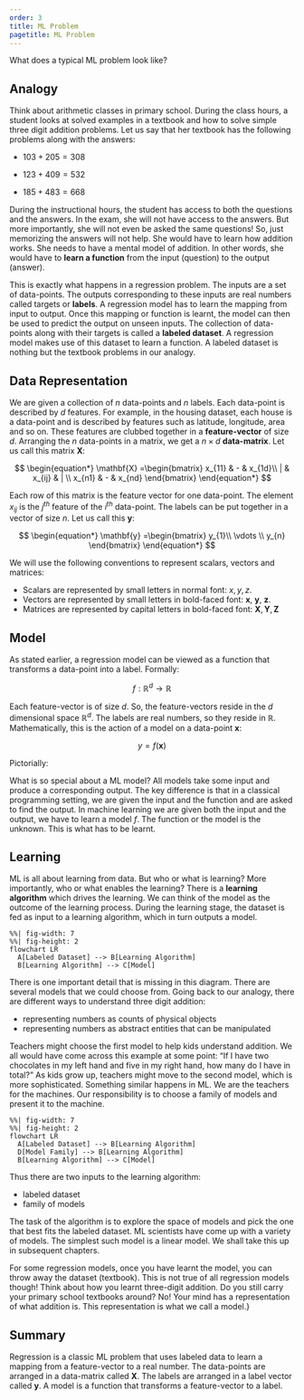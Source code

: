 ```yaml
---
order: 3
title: ML Problem
pagetitle: ML Problem
---
```


::: {.callout-note title="Question"}
What does a typical ML problem look like?
:::

## Analogy

Think about arithmetic classes in primary school. During the class hours, a student looks at solved examples in a textbook and \textbf{learns} how to solve simple three digit addition problems. Let us say that her textbook has the following problems along with the answers:



- $103+205=308$

- $123+409=532$

- $185+483=668$


During the instructional hours, the student has access to both the questions and the answers. In the exam, she will not have access to the answers. But more importantly, she will not even be asked the same questions! So, just memorizing the answers will not help. She would have to learn how addition works. She needs to have a mental model of addition. In other words, she would have to **learn a function** from the input (question) to the output (answer).

This is exactly what happens in a regression problem. The inputs are a set of data-points. The outputs corresponding to these inputs are real numbers called targets or **labels**. A regression model has to learn the mapping from input to output. Once this mapping or function is learnt, the model can then be used to predict the output on unseen inputs. The collection of data-points along with their targets is called a **labeled dataset**. A regression model makes use of this dataset to learn a function. A labeled dataset is nothing but the textbook problems in our analogy.

## Data Representation

We are given a collection of $n$ data-points and $n$ labels. Each data-point is described by $d$ features. For example, in the housing dataset, each house is a data-point and is described by features such as latitude, longitude, area and so on. These features are clubbed together in a **feature-vector** of size $d$. Arranging the $n$ data-points in a matrix, we get a $n\times d$ **data-matrix**. Let us call this matrix $\mathbf{X}$:

$$
\begin{equation*}
\mathbf{X} =\begin{bmatrix}
x_{11} & -  & x_{1d}\\
|  & x_{ij} & | \\
x_{n1} & -  & x_{nd}
\end{bmatrix}
\end{equation*}
$$

Each row of this matrix is the feature vector for one data-point. The element $x_{ij}$ is the $j^{th}$ feature of the $i^{th}$ data-point. The labels can be put together in a vector of size $n$. Let us call this $\mathbf{y}$:

$$
\begin{equation*}
\mathbf{y} =\begin{bmatrix}
y_{1}\\
\vdots \\
y_{n}
\end{bmatrix}
\end{equation*}
$$

::: {.callout-note title="Remark"}
We will use the following conventions to represent scalars, vectors and matrices:

- Scalars are represented by small letters in normal font: $\displaystyle x,y,z$.
- Vectors are represented by small letters in bold-faced font: $\displaystyle \mathbf{x} ,\ \mathbf{y} ,\ \mathbf{z}$. 
- Matrices are represented by capital letters in bold-faced font: $\displaystyle \mathbf{X} ,\mathbf{Y} ,\mathbf{Z}$ 
:::

## Model

As stated earlier, a regression model can be viewed as a function that transforms a data-point into a label. Formally:

$$
\begin{equation*}
f:\mathbb{R}^{d}\rightarrow \mathbb{R}
\end{equation*}
$$

Each feature-vector is of size $d$. So, the feature-vectors reside in the $d$ dimensional space $\mathbb{R}^{d}$. The labels are real numbers, so they reside in $\mathbb{R}$. Mathematically, this is the action of a model on a data-point $\mathbf{x}$:

$$
\begin{equation*}
y=f(\mathbf{x} )
\end{equation*}
$$

Pictorially:


What is so special about a ML model? All models take some input and produce a corresponding output. The key difference is that in a classical programming setting, we are given the input and the function and are asked to find the output. In machine learning we are given both the input and the output, we have to learn a model $f$. The function or the model is the unknown. This is what has to be learnt.


## Learning

ML is all about learning from data. But who or what is learning? More importantly, who or what enables the learning? There is a **learning algorithm** which drives the learning. We can think of the model as the outcome of the learning process. During the learning stage, the dataset is fed as input to a learning algorithm, which in turn outputs a model.

```mermaid
%%| fig-width: 7
%%| fig-height: 2
flowchart LR
  A[Labeled Dataset] --> B[Learning Algorithm]
  B[Learning Algorithm] --> C[Model]
```

There is one important detail that is missing in this diagram. There are several models that we could choose from. Going back to our analogy, there are different ways to understand three digit addition:

- representing numbers as counts of physical objects
- representing numbers as abstract entities that can be manipulated

Teachers might choose the first model to help kids understand addition. We all would have come across this example at some point: "If I have two chocolates in my left hand and five in my right hand, how many do I have in total?" As kids grow up, teachers might move to the second model, which is more sophisticated. Something similar happens in ML. We are the teachers for the machines. Our responsibility is to choose a family of models and present it to the machine.

```mermaid
%%| fig-width: 7
%%| fig-height: 2
flowchart LR
  A[Labeled Dataset] --> B[Learning Algorithm]
  D[Model Family] --> B[Learning Algorithm]
  B[Learning Algorithm] --> C[Model]
```

Thus there are two inputs to the learning algorithm:


- labeled dataset
- family of models

The task of the algorithm is to explore the space of models and pick the one that best fits the labeled dataset. ML scientists have come up with a variety of models. The simplest such model is a linear model. We shall take this up in subsequent chapters.


::: {.callout-note title="Remark"}
For some regression models, once you have learnt the model, you can throw away the dataset (textbook). This is not true of all regression models though! Think about how you learnt three-digit addition. Do you still carry your primary school textbooks around? No! Your mind has a representation of what addition is. This representation is what we call a model.}
:::

## Summary

Regression is a classic ML problem that uses labeled data to learn a mapping from a feature-vector to a real number. The data-points are arranged in a data-matrix called $\mathbf{X}$. The labels are arranged in a label vector called $\mathbf{y}$. A model is a function that transforms a feature-vector to a label.